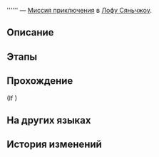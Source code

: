{{Дополнить|Диалоги.}}
{{Миссия Инфобокс
|id              = 2020107
|Название        = 
|Изображение     = Миссия Освоения .png
|Тип             = Миссия приключения
|События         = 
|Глава           = 
|Условия         = Завершена [[Миссия Освоения]] ''[[Звёзд водоворот, прозрение грядёт]]''
|Персонажи       = Первопроходец
|СтартЛокация    = Возвышающее святилище
|Мир             = Лофу Сяньчжоу
|Локации         = Возвышающее святилище
|Предыдущая      = 
|Следующая       = 
|Награды         = 
}}
'''''' — [[Миссия приключения]] в [[Лофу Сяньчжоу]].

==Описание==
{{Описание|<!--официальное описание из Перекрёстка судеб-->}}

==Этапы==


==Прохождение==
{{Дополнить}}

;(If {{cx}}{{subst:void|<!--{"$type":"RPG.GameCore.ByCompareIsBookAvailable","BookSeriesID":169,"BookID":190358}-->}})
{{Диалог Конец}}

==На других языках==
{{На других языках
|en   = 
|zhs  = 
|zht  = 
|ja   = 
|ko   = 
|es   = 
|fr   = 
|ru   = 
|th   = 
|vi   = 
|de   = 
|id   = 
|pt   = 
}}

==История изменений==
{{История изменений|2.7}}
